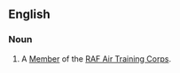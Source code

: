 
== English ==

===Noun===
{{en-noun}}

# A [[Member]] of the [[w:Air Training Corps|RAF Air Training Corps]].